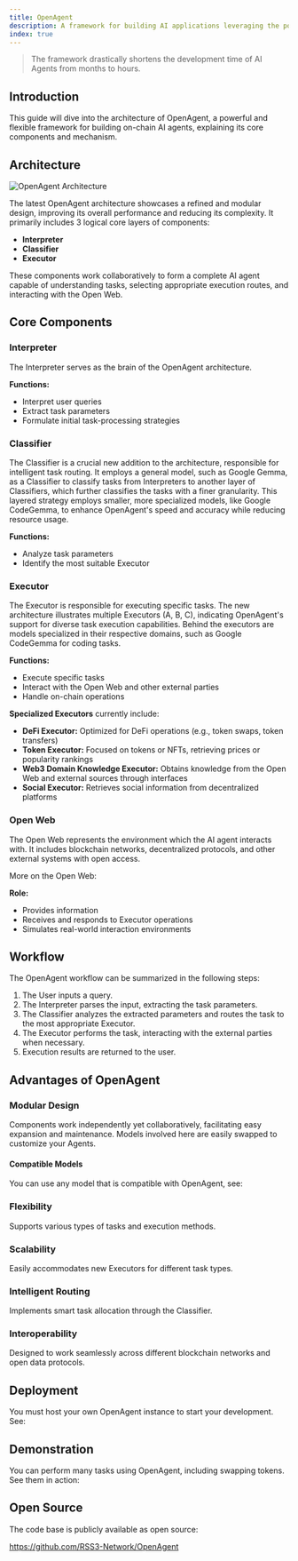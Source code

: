 ```yaml
---
title: OpenAgent
description: A framework for building AI applications leveraging the power of the Open Web.
index: true
---
```


> The framework drastically shortens the development time of AI Agents from months to hours.

## Introduction

This guide will dive into the architecture of OpenAgent, a powerful and flexible framework for building on-chain AI agents, explaining its core components and mechanism.

## Architecture

![OpenAgent Architecture](./assets/architecture.png)

The latest OpenAgent architecture showcases a refined and modular design, improving its overall performance and reducing its complexity. It primarily includes 3 logical core layers of components:

- **Interpreter**
- **Classifier**
- **Executor**

These components work collaboratively to form a complete AI agent capable of understanding tasks, selecting appropriate execution routes, and interacting with the Open Web.

## Core Components

### Interpreter

The Interpreter serves as the brain of the OpenAgent architecture.

**Functions:**

- Interpret user queries
- Extract task parameters
- Formulate initial task-processing strategies

### Classifier

The Classifier is a crucial new addition to the architecture, responsible for intelligent task routing. It employs a general model, such as Google Gemma, as a Classifier to classify tasks from Interpreters to another layer of Classifiers, which further classifies the tasks with a finer granularity. This layered strategy employs smaller, more specialized models, like Google CodeGemma, to enhance OpenAgent's speed and accuracy while reducing resource usage.

**Functions:**

- Analyze task parameters
- Identify the most suitable Executor

### Executor

The Executor is responsible for executing specific tasks. The new architecture illustrates multiple Executors (A, B, C), indicating OpenAgent's support for diverse task execution capabilities. Behind the executors are models specialized in their respective domains, such as Google CodeGemma for coding tasks.

**Functions:**

- Execute specific tasks
- Interact with the Open Web and other external parties
- Handle on-chain operations

**Specialized Executors** currently include:

- **DeFi Executor:** Optimized for DeFi operations (e.g., token swaps, token transfers)
- **Token Executor:** Focused on tokens or NFTs, retrieving prices or popularity rankings
- **Web3 Domain Knowledge Executor:** Obtains knowledge from the Open Web and external sources through interfaces
- **Social Executor:** Retrieves social information from decentralized platforms

### Open Web

The Open Web represents the environment which the AI agent interacts with. It includes blockchain networks, decentralized protocols, and other external systems with open access.

More on the Open Web:

<Card title="Open Web" href="/guide/core/open-web" />

**Role:**

- Provides information
- Receives and responds to Executor operations
- Simulates real-world interaction environments

## Workflow

The OpenAgent workflow can be summarized in the following steps:

1. The User inputs a query.
2. The Interpreter parses the input, extracting the task parameters.
3. The Classifier analyzes the extracted parameters and routes the task to the most appropriate Executor.
4. The Executor performs the task, interacting with the external parties when necessary.
5. Execution results are returned to the user.

## Advantages of OpenAgent

### **Modular Design**

Components work independently yet collaboratively, facilitating easy expansion and maintenance. Models involved here are easily swapped to customize your Agents.

#### Compatible Models

You can use any model that is compatible with OpenAgent, see:

<Card title="Compatible Models" href="/guide/ai/openagent/compatible-models" />

### **Flexibility**

Supports various types of tasks and execution methods.

### **Scalability**

Easily accommodates new Executors for different task types.

### **Intelligent Routing**

Implements smart task allocation through the Classifier.

### **Interoperability**

Designed to work seamlessly across different blockchain networks and open data protocols.

## Deployment

You must host your own OpenAgent instance to start your development. See:

<Card title="Deployment" href="/guide/ai/openagent/deployment" />

## Demonstration

You can perform many tasks using OpenAgent, including swapping tokens. See them in action:

<Card title="Chainlit" href="/guide/ai/openagent/deployment/chainlit" />

## Open Source

The code base is publicly available as open source:

https://github.com/RSS3-Network/OpenAgent
